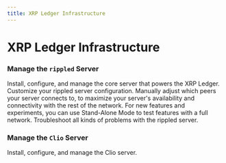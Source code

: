```yaml
---
title: XRP Ledger Infrastructure
---
```


# XRP Ledger Infrastructure

### Manage the `rippled` Server

<XRPLCardDeck cols="1/3">
  <DeckCard title="Install rippled" to="rippled/installation/index.mdx">
    Install, configure, and manage the core server that powers the XRP Ledger.
  </DeckCard>
  <DeckCard title="Configure rippled" to="rippled/configuration/index.mdx">
    Customize your rippled server configuration.
  </DeckCard>
  <DeckCard title="Configure Peering" to="rippled/configure-peering/index.mdx">
    Manually adjust which peers your server connects to, to maximize your server's availability and connectivity with the rest of the network.
  </DeckCard>
  <DeckCard title="Test rippled in Stand-Alone Mode" to="rippled/stand-alone-mode/index.mdx">
    For new features and experiments, you can use Stand-Alone Mode to test features with a full network.
  </DeckCard>
  <DeckCard title="Troubleshooting" to="rippled/troubleshooting/index.mdx">
    Troubleshoot all kinds of problems with the rippled server. 
  </DeckCard>
</XRPLCardDeck>

### Manage the `Clio` Server

<XRPLCardDeck cols="1/3">
  <DeckCard title="Install Clio" to="clio/install-clio-on-ubuntu.md">
    Install, configure, and manage the Clio server.
  </DeckCard>
</XRPLCardDeck>
